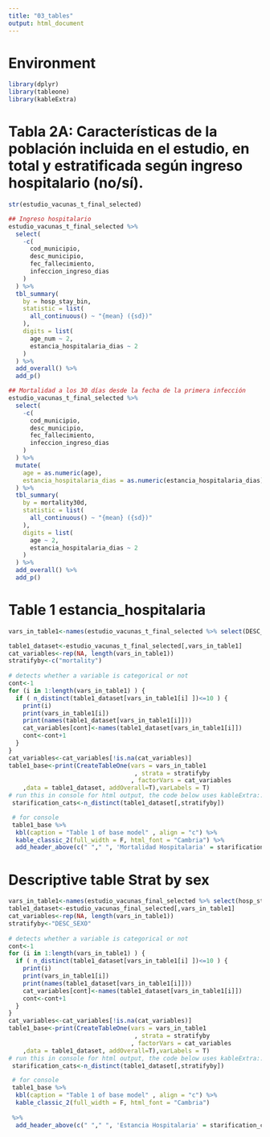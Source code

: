 ```yaml
---
title: "03_tables"
output: html_document
---
```


# Environment

```r
library(dplyr)
library(tableone)
library(kableExtra)
```

# Tabla 2A: Características de la población incluida en el estudio, en total y estratificada según ingreso hospitalario (no/sí).

```r
str(estudio_vacunas_t_final_selected)

## Ingreso hospitalario
estudio_vacunas_t_final_selected %>%
  select(
    -c(
      cod_municipio,
      desc_municipio,
      fec_fallecimiento,
      infeccion_ingreso_dias
    )
  ) %>%
  tbl_summary(
    by = hosp_stay_bin,
    statistic = list(
      all_continuous() ~ "{mean} ({sd})"
    ),
    digits = list(
      age_num ~ 2,
      estancia_hospitalaria_dias ~ 2
    )
  ) %>% 
  add_overall() %>% 
  add_p()

## Mortalidad a los 30 días desde la fecha de la primera infección
estudio_vacunas_t_final_selected %>%
  select(
    -c(
      cod_municipio,
      desc_municipio,
      fec_fallecimiento,
      infeccion_ingreso_dias
    )
  ) %>%
  mutate(
    age = as.numeric(age),
    estancia_hospitalaria_dias = as.numeric(estancia_hospitalaria_dias)
  ) %>%
  tbl_summary(
    by = mortality30d,
    statistic = list(
      all_continuous() ~ "{mean} ({sd})"
    ),
    digits = list(
      age ~ 2,
      estancia_hospitalaria_dias ~ 2
    )
  ) %>%
  add_overall() %>%
  add_p()
```


# Table 1 estancia_hospitalaria

```r
vars_in_table1<-names(estudio_vacunas_t_final_selected %>% select(DESC_SEXO, age, asma ,cardiopatia.isquemica , cirrosis.hepatica , diabetes , epoc , hepatopatia.cronica.excepto.cirrosis , hipertension , insuficiencia.cardiaca , insuficiencia.renal.cronica , cancer_organo_solido , cancer_hematologico , vih , infecc_covid_num , pautas_covid,infecc_covid_num,,estancia_hospitalaria_dias,hosp_stay_bin,icu_stay_bin,infeccion_ingreso_dias,covid_first_name,covid_first_date,covid_full_name,covid_full_date,cancer_organo_solido,cancer_hematologico, mortality ) )

table1_dataset<-estudio_vacunas_t_final_selected[,vars_in_table1]
cat_variables<-rep(NA, length(vars_in_table1))
stratifyby<-c("mortality")
 
# detects whether a variable is categorical or not
cont<-1
for (i in 1:length(vars_in_table1) ) {
  if ( n_distinct(table1_dataset[vars_in_table1[i] ])<=10 ) {
    print(i)
    print(vars_in_table1[i])
    print(names(table1_dataset[vars_in_table1[i]]))
    cat_variables[cont]<-names(table1_dataset[vars_in_table1[i]])
    cont<-cont+1
  }
}  
cat_variables<-cat_variables[!is.na(cat_variables)]
table1_base<-print(CreateTableOne(vars = vars_in_table1
                                   , strata = stratifyby
                                  , factorVars = cat_variables
    ,data = table1_dataset, addOverall=T),varLabels = T)
# run this in console for html output, the code below uses kableExtra::
 starification_cats<-n_distinct(table1_dataset[,stratifyby])

 # for console
 table1_base %>%
  kbl(caption = "Table 1 of base model" , align = "c") %>%
  kable_classic_2(full_width = F, html_font = "Cambria") %>%
  add_header_above(c(" "," ", 'Mortalidad Hospitalaria' = starification_cats,"",""))

```

# Descriptive table Strat by sex

```r
vars_in_table1<-names(estudio_vacunas_final_selected %>% select(hosp_stay_bin, icu_stay_bin , age , DESC_SEXO , RESIDE_RESIDENCIA , GRUPO_7 , cancer , VIH , EPOC , ASMA , INSUF_CARDIACA , CARDIOPATÍA_ISQUÉMCIA , HEPATOPATIA_CRÓNICA , CIRROSIS , INSUF_RENAL_CRÓNICA,vac_COV_Neumo_Gripe ) ) 
table1_dataset<-estudio_vacunas_final_selected[,vars_in_table1]
cat_variables<-rep(NA, length(vars_in_table1))
stratifyby<-"DESC_SEXO"
 
# detects whether a variable is categorical or not
cont<-1
for (i in 1:length(vars_in_table1) ) {
  if ( n_distinct(table1_dataset[vars_in_table1[i] ])<=10 ) {
    print(i)
    print(vars_in_table1[i])
    print(names(table1_dataset[vars_in_table1[i]]))
    cat_variables[cont]<-names(table1_dataset[vars_in_table1[i]])
    cont<-cont+1
  }
}  
cat_variables<-cat_variables[!is.na(cat_variables)]
table1_base<-print(CreateTableOne(vars = vars_in_table1
                                   , strata = stratifyby
                                  , factorVars = cat_variables
    ,data = table1_dataset, addOverall=T),varLabels = T)
# run this in console for html output, the code below uses kableExtra::
 starification_cats<-n_distinct(table1_dataset[,stratifyby])

 # for console
 table1_base %>%
  kbl(caption = "Table 1 of base model" , align = "c") %>%
  kable_classic_2(full_width = F, html_font = "Cambria")
 
 %>%
  add_header_above(c(" "," ", 'Estancia Hospitalaria' = starification_cats," ", "" ))
```

